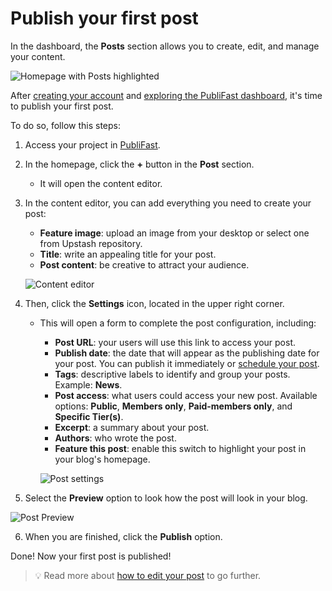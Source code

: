 # Publish your first post

In the dashboard, the **Posts** section allows you to create, edit, and manage your content.

![Homepage with Posts highlighted](public/images/prints-ui/publish-post/homepage-post-section.png)

After [creating your account](https://tech-writer-test.netlify.app/get-started/create-account) and [exploring the PubliFast dashboard](https://tech-writer-test.netlify.app/get-started/explore-dashboard), it's time to publish your first post.

To do so, follow this steps:

1. Access your project in [PubliFast](https://account.ghost.org/signin).
2. In the homepage, click the **+** button in the **Post** section.

   - It will open the content editor.

3. In the content editor, you can add everything you need to create your post:

   - **Feature image**: upload an image from your desktop or select one from Upstash repository.
   - **Title**: write an appealing title for your post.
   - **Post content**: be creative to attract your audience.

   ![Content editor](public/images/prints-ui/publish-post/writing-first-post.png)

4. Then, click the **Settings** icon, located in the upper right corner.

   - This will open a form to complete the post configuration, including:

     - **Post URL**: your users will use this link to access your post.
     - **Publish date**: the date that will appear as the publishing date for your post. You can publish it immediately or [schedule your post](https://tech-writer-test.netlify.app/publishing-content/schedule-post).
     - **Tags**: descriptive labels to identify and group your posts. Example: **News**.
     - **Post access**: what users could access your new post. Available options: **Public**, **Members only**, **Paid-members only**, and **Specific Tier(s)**.
     - **Excerpt**: a summary about your post.
     - **Authors**: who wrote the post.
     - **Feature this post**: enable this switch to highlight your post in your blog's homepage.

     ![Post settings](public/images/prints-ui/publish-post/post-settings.png)

5. Select the **Preview** option to look how the post will look in your blog.

![Post Preview](public/images/prints-ui/publish-post/post-preview.png)

6. When you are finished, click the **Publish** option.

Done! Now your first post is published!

> 💡 Read more about [how to edit your post](https://tech-writer-test.netlify.app/publishing-content/edit-post) to go further.
